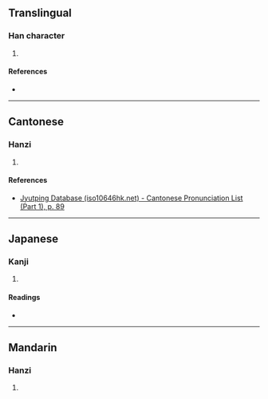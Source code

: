 {{character info/new}}
==Translingual==

===Han character===
{{Han char|rn=32|rad=土|as=11|sn=14|four=44134|canj=GTAK|ids=⿰土莫}}

# {{defn|Han|sort=土11}}

====References====
* {{Han ref|kx=0237.060|dkj=05398|dj=0475.130|hdz=10478.010|uh=587B|ud=22651|bh=E166|bd=57702}}

----

==Cantonese==

===Hanzi===
{{yue-hanzi|jyut=[[mok6]]|y=mok6}}

# {{defn|lang=yue|sort=土11}}

====References====
* [http://www.iso10646hk.net/jp/document/download.jsp Jyutping Database (iso10646hk.net) - Cantonese Pronunciation List (Part 1), p. 89]

----

==Japanese==

===Kanji===
{{ja-kanji|grade=|rs=土11}}

# {{defn|lang=ja|sort=土11}}

====Readings====
* {{ja-readings|on=[[ばく]] (baku), [[まく]] (maku)|kun=[[ちり]] (chiri)}}

----

==Mandarin==

===Hanzi===
{{cmn-hanzi|pin=[[mò]] ([[mo4]]), [[dié]] ([[die2]])|wg=mo<sup>4</sup>, tieh<sup>2</sup>}}

# {{defn|lang=cmn|sort=土11}}
